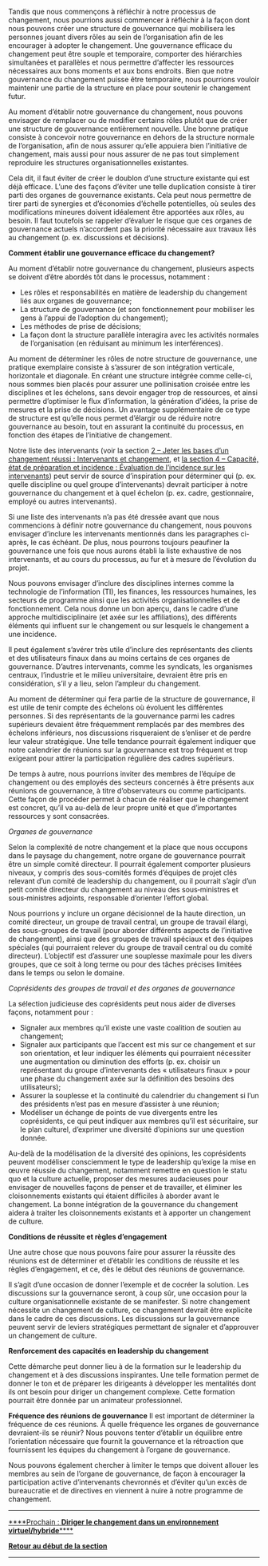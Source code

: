 Tandis que nous commençons à réfléchir à notre processus de changement, nous pourrions aussi commencer à réfléchir à la façon dont nous pouvons créer une structure de gouvernance qui mobilisera les personnes jouant divers rôles au sein de l’organisation afin de les encourager à adopter le changement. Une gouvernance efficace du changement peut être souple et temporaire, comporter des hiérarchies simultanées et parallèles et nous permettre d’affecter les ressources nécessaires aux bons moments et aux bons endroits. Bien que notre gouvernance du changement puisse être temporaire, nous pourrions vouloir maintenir une partie de la structure en place pour soutenir le changement futur.

Au moment d’établir notre gouvernance du changement, nous pouvons envisager de remplacer ou de modifier certains rôles plutôt que de créer une structure de gouvernance entièrement nouvelle. Une bonne pratique consiste à concevoir notre gouvernance en dehors de la structure normale de l’organisation, afin de nous assurer qu’elle appuiera bien l’initiative de changement, mais aussi pour nous assurer de ne pas tout simplement reproduire les structures organisationnelles existantes.

Cela dit, il faut éviter de créer le doublon d’une structure existante qui est déjà efficace. L’une des façons d’éviter une telle duplication consiste à tirer parti des organes de gouvernance existants. Cela peut nous permettre de tirer parti de synergies et d’économies d’échelle potentielles, où seules des modifications mineures doivent idéalement être apportées aux rôles, au besoin. Il faut toutefois se rappeler d’évaluer le risque que ces organes de gouvernance actuels n’accordent pas la priorité nécessaire aux travaux liés au changement (p. ex. discussions et décisions).

'''Comment établir une gouvernance efficace du changement?'''

Au moment d’établir notre gouvernance du changement, plusieurs aspects se doivent d’être abordés tôt dans le processus, notamment :

* Les rôles et responsabilités en matière de leadership du changement liés aux organes de gouvernance;
* La structure de gouvernance (et son fonctionnement pour mobiliser les gens à l’appui de l’adoption du changement);
* Les méthodes de prise de décisions;
* La façon dont la structure parallèle interagira avec les activités normales de l’organisation (en réduisant au minimum les interférences).

Au moment de déterminer les rôles de notre structure de gouvernance, une pratique exemplaire consiste à s’assurer de son intégration verticale, horizontale et diagonale. En créant une structure intégrée comme celle-ci, nous sommes bien placés pour assurer une pollinisation croisée entre les disciplines et les échelons, sans devoir engager trop de ressources, et ainsi permettre d’optimiser le flux d’information, la génération d’idées, la prise de mesures et la prise de décisions. Un avantage supplémentaire de ce type de structure est qu’elle nous permet d’élargir ou de réduire notre gouvernance au besoin, tout en assurant la continuité du processus, en fonction des étapes de l’initiative de changement.

Notre liste des intervenants (voir la section [https://articles.alpha.canada.ca/framework-for-leading-change/fr/les-intervenants-et-le-changement/ 2 – Jeter les bases d’un changement réussi : Intervenants et changement], et [https://articles.alpha.canada.ca/framework-for-leading-change/fr/evaluation-de-lincidence-sur-les-intervenants/ la section 4 – Capacité, état de préparation et incidence : Évaluation de l’incidence sur les intervenants]) peut servir de source d’inspiration pour déterminer qui (p. ex. quelle discipline ou quel groupe d’intervenants) devrait participer à notre gouvernance du changement et à quel échelon (p. ex. cadre, gestionnaire, employé ou autres intervenants).

Si une liste des intervenants n’a pas été dressée avant que nous commencions à définir notre gouvernance du changement, nous pouvons envisager d’inclure les intervenants mentionnés dans les paragraphes ci-après, le cas échéant. De plus, nous pourrons toujours peaufiner la gouvernance une fois que nous aurons établi la liste exhaustive de nos intervenants, et au cours du processus, au fur et à mesure de l’évolution du projet.

Nous pouvons envisager d’inclure des disciplines internes comme la technologie de l’information (TI), les finances, les ressources humaines, les secteurs de programme ainsi que les activités organisationnelles et de fonctionnement. Cela nous donne un bon aperçu, dans le cadre d’une approche multidisciplinaire (et axée sur les affiliations), des différents éléments qui influent sur le changement ou sur lesquels le changement a une incidence.

Il peut également s’avérer très utile d’inclure des représentants des clients et des utilisateurs finaux dans au moins certains de ces organes de gouvernance. D’autres intervenants, comme les syndicats, les organismes centraux, l’industrie et le milieu universitaire, devraient être pris en considération, s’il y a lieu, selon l’ampleur du changement.

Au moment de déterminer qui fera partie de la structure de gouvernance, il est utile de tenir compte des échelons où évoluent les différentes personnes. Si des représentants de la gouvernance parmi les cadres supérieurs devaient être fréquemment remplacés par des membres des échelons inférieurs, nos discussions risqueraient de s’enliser et de perdre leur valeur stratégique. Une telle tendance pourrait également indiquer que notre calendrier de réunions sur la gouvernance est trop fréquent et trop exigeant pour attirer la participation régulière des cadres supérieurs.

De temps à autre, nous pourrions inviter des membres de l’équipe de changement ou des employés des secteurs concernés à être présents aux réunions de gouvernance, à titre d’observateurs ou comme participants. Cette façon de procéder permet à chacun de réaliser que le changement est concret, qu’il va au-delà de leur propre unité et que d’importantes ressources y sont consacrées.

''Organes de gouvernance''

Selon la complexité de notre changement et la place que nous occupons dans le paysage du changement, notre organe de gouvernance pourrait être un simple comité directeur. Il pourrait également comporter plusieurs niveaux, y compris des sous-comités formés d’équipes de projet clés relevant d’un comité de leadership du changement, ou il pourrait s’agir d’un petit comité directeur du changement au niveau des sous‑ministres et sous‑ministres adjoints, responsable d’orienter l’effort global.

Nous pourrions y inclure un organe décisionnel de la haute direction, un comité directeur, un groupe de travail central, un groupe de travail élargi, des sous-groupes de travail (pour aborder différents aspects de l’initiative de changement), ainsi que des groupes de travail spéciaux et des équipes spéciales (qui pourraient relever du groupe de travail central ou du comité directeur). L’objectif est d’assurer une souplesse maximale pour les divers groupes, que ce soit à long terme ou pour des tâches précises limitées dans le temps ou selon le domaine.

''Coprésidents des groupes de travail et des organes de gouvernance''

La sélection judicieuse des coprésidents peut nous aider de diverses façons, notamment pour :

* Signaler aux membres qu’il existe une vaste coalition de soutien au changement;
* Signaler aux participants que l’accent est mis sur ce changement et sur son orientation, et leur indiquer les éléments qui pourraient nécessiter une augmentation ou diminution des efforts (p. ex. choisir un représentant du groupe d’intervenants des « utilisateurs finaux » pour une phase du changement axée sur la définition des besoins des utilisateurs);
* Assurer la souplesse et la continuité du calendrier du changement si l’un des présidents n’est pas en mesure d’assister à une réunion;
* Modéliser un échange de points de vue divergents entre les coprésidents, ce qui peut indiquer aux membres qu’il est sécuritaire, sur le plan culturel, d’exprimer une diversité d’opinions sur une question donnée.

Au-delà de la modélisation de la diversité des opinions, les coprésidents peuvent modéliser consciemment le type de leadership qu’exige la mise en œuvre réussie du changement, notamment remettre en question le statu quo et la culture actuelle, proposer des mesures audacieuses pour envisager de nouvelles façons de penser et de travailler, et éliminer les cloisonnements existants qui étaient difficiles à aborder avant le changement. La bonne intégration de la gouvernance du changement aidera à traiter les cloisonnements existants et à apporter un changement de culture.

'''Conditions de réussite et règles d’engagement'''

Une autre chose que nous pouvons faire pour assurer la réussite des réunions est de déterminer et d’établir les conditions de réussite et les règles d’engagement, et ce, dès le début des réunions de gouvernance.

Il s’agit d’une occasion de donner l’exemple et de cocréer la solution. Les discussions sur la gouvernance seront, à coup sûr, une occasion pour la culture organisationnelle existante de se manifester. Si notre changement nécessite un changement de culture, ce changement devrait être explicite dans le cadre de ces discussions. Les discussions sur la gouvernance peuvent servir de leviers stratégiques permettant de signaler et d’approuver un changement de culture.

'''Renforcement des capacités en leadership du changement'''

Cette démarche peut donner lieu à de la formation sur le leadership du changement et à des discussions inspirantes. Une telle formation permet de donner le ton et de préparer les dirigeants à développer les mentalités dont ils ont besoin pour diriger un changement complexe. Cette formation pourrait être donnée par un animateur professionnel.

'''Fréquence des réunions de gouvernance''' Il est important de déterminer la fréquence de ces réunions. À quelle fréquence les organes de gouvernance devraient-ils se réunir? Nous pouvons tenter d’établir un équilibre entre l’orientation nécessaire que fournit la gouvernance et la rétroaction que fournissent les équipes du changement à l’organe de gouvernance.

Nous pouvons également chercher à limiter le temps que doivent allouer les membres au sein de l’organe de gouvernance, de façon à encourager la participation active d’intervenants chevronnés et d’éviter qu’un excès de bureaucratie et de directives en viennent à nuire à notre programme de changement.


-----

[https://articles.alpha.canada.ca/framework-for-leading-change/fr/diriger-le-changement-dans-un-environnement-virtuel-hybride/ ****Prochain : '''Diriger le changement dans un environnement virtuel/hybride'''****]

[https://articles.alpha.canada.ca/framework-for-leading-change/fr/naviguer-dans-le-monde-du-changement/ '''Retour au début de la section''']


-----
